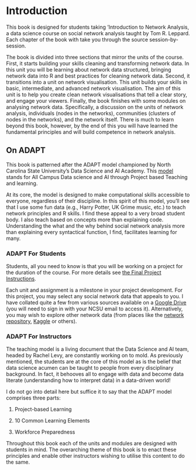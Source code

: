 # Introduction

This book is designed for students taking 'Introduction to Network Analysis, a data science course on social network analysis taught by Tom R. Leppard. Each chapter of the book with take you through the source session-by-session.

The book is divided into three sections that mirror the units of the course. First, it starts building your skills cleaning and transforming network data. In this unit you will be learning about network data structured, bringing network data into R and best practices for cleaning network data. Second, it transitions into a unit on network visualisation. This unit builds your skills in basic, intermediate, and advanced network visualisation. The aim of this unit is to help you create clean network visualisations that tell a clear story, and engage your viewers. Finally, the book finishes with some modules on analysing network data. Specifically, a discussion on the units of network analysis, individuals (nodes in the networks), communities (clusters of nodes in the networks), and the network itself. There is much to learn beyond this book, however, by the end of this you will have learned the fundamental principles and will build competence in network analysis.

## On ADAPT

This book is patterned after the ADAPT model championed by North Carolina State University's Data Science and AI Academy. This [model](https://datascienceacademy.ncsu.edu/courses/course-model/) stands for All Campus Data science and AI through Project based Teaching and learning.

At its core, the model is designed to make computational skills accessible to everyone, regardless of their discipline. In this spirit of this model, you’ll see that I use some fun data (e.g., Harry Potter, UK Grime music, etc.) to teach network principles and R skills. I find these appeal to a very broad student body. I also teach based on concepts more than explaining code. Understanding the what and the why behind social network analysis more than explaining every syntactical function, I find, facilitates learning for many.

### ADAPT For Students

Students, all you need to know is that you will be working on a project for the duration of the course. For more details see [the Final Project Instructions](Final%20Project%20Instructions.qmd).

Each unit and assignment is a milestone in your project development. For this project, you may select any social network data that appeals to you. I have collated quite a few from various sources available on a [Google Drive](https://drive.google.com/drive/folders/18BRSRSLjBQcbYOiu59cWZ4fzmmK3ZoWJ) (you will need to sign in with your NCSU email to access it). Alternatively, you may wish to explore other network data (from places like the [network repository](https://networkrepository.com/index.php), [Kaggle](https://www.kaggle.com/) or others).

### ADAPT For Instructors

The teaching model is a living document that the Data Science and AI team, headed by Rachel Levy, are constantly working on to mold. As previously mentioned, the students are at the core of this model as is the belief that data science acumen can be taught to people from every disciplinary background. In fact, it behooves all to engage with data and become data literate (understanding how to interpret data) in a data-driven world!

I do not go into detail here but suffice it to say that the ADAPT model comprises three parts:

1.  Project-based Learning

2.  10 Common Learning Elements

3.  Workforce Preparedness

Throughout this book each of the units and modules are designed with students in mind. The overarching theme of this book is to enact these principles and enable other instructors wishing to utilise this content to do the same.
